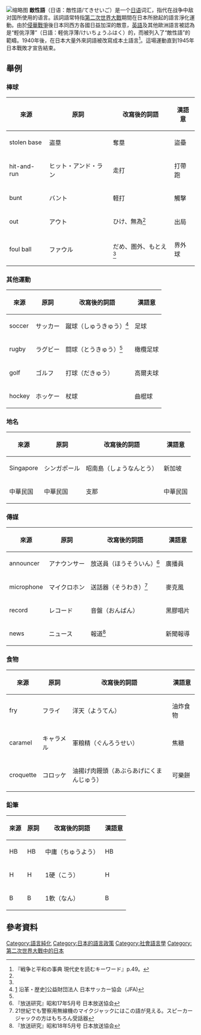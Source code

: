 [[File:Shashin_Shuho_vol_257.jpg|缩略图]]
'''敵性語'''（日语：敵性語/てきせいご）是一个[[日语|日语]]词汇，指代在战争中敌对国所使用的语言。該詞語常特指[[第二次世界大战|第二次世界大戰]]期間在日本所掀起的語言淨化運動。由於[[中国抗日战争|侵華戰爭]]後日本同西方各國日益加深的敵意，[[英语|英語]]及其他歐洲語言被認為是“輕佻浮薄”（日語：軽佻浮薄/けいちょうふはく）的，而被列入了“敵性語”的範疇。1940年後，在日本大量外來詞語被改寫成本土語言<ref name="warpeacepedia-49">『戦争と平和の事典 現代史を読むキーワード』p.49。</ref>。這場運動直到1945年日本戰敗才宣告結束{{Sfn|朝日新聞の太平洋戦争記事|1994|p=158}}。

== 舉例 ==

=== 棒球 ===
{| class="wikitable"
!來源
!原詞
!改寫後的詞語
!漢語意
|-
|stolen base
|盗塁
|奪塁{{Sfn|朝日新聞の太平洋戦争記事|1994|p=206}}
|盜壘
|-
|hit-and-run
|ヒット・アンド・ラン
|走打{{Sfn|朝日新聞の太平洋戦争記事|1994|p=206}}
|打帶跑
|-
|bunt
|バント
|軽打{{Sfn|朝日新聞の太平洋戦争記事|1994|p=206}}
|觸擊
|-
|out
|アウト
|ひけ、無為<ref name="warpeacepedia-49" />
|出局
|-
|foul ball
|ファウル
|だめ、圏外、もとえ<ref name="warpeacepedia-49" />
|界外球
|}

=== 其他運動 ===
{| class="wikitable"
!來源
!原詞
!改寫後的詞語
!漢語意
|-
|soccer
|サッカー
|蹴球（しゅうきゅう）<ref>[http://www.jfa.jp/about_jfa/history/] {{Wayback|url=http://www.jfa.jp/about_jfa/history/ |date=20201213080204 }}沿革・歴史]公益財団法人 日本サッカー協会（JFA)</ref>
|足球
|-
|rugby
|ラグビー
|闘球（とうきゅう）<ref name="warpeacepedia-49" />
|橄欖足球
|-
|golf
|ゴルフ
|打球（だきゅう）{{Sfn|朝日新聞の太平洋戦争記事|1994|p=207}}
|高爾夫球
|-
|hockey
|ホッケー
|杖球{{Sfn|朝日新聞の太平洋戦争記事|1994|p=207}}
|曲棍球
|}

=== 地名 ===
{| class="wikitable"
!來源
!原詞
!改寫後的詞語
!漢語意
|-
|Singapore
|シンガポール
|昭南島（しょうなんとう）
|新加坡
|-
|中華民国
|中華民国
|支那
|中華民国
|}

=== 傳媒 ===
{| class="wikitable"
!來源
!原詞
!改寫後的詞語
!漢語意
|-
|announcer
|アナウンサー
|放送員（ほうそういん）<ref>『放送研究』昭和17年5月号 日本放送協会</ref>
|廣播員
|-
|microphone
|マイクロホン
|送話器（そうわき）<ref>21世紀でも警察用無線機のマイクジャックにはこの語が見える。スピーカージャックの方はもちろん受話器</ref>
|麥克風
|-
|record
|レコード
|音盤（おんばん）
|黑膠唱片
|-
|news
|ニュース
|報道<ref>『放送研究』昭和18年5月号 日本放送協会</ref>
|新聞報導
|}

=== 食物 ===
{| class="wikitable"
!來源
!原詞
!改寫後的詞語
!漢語意
|-
|fry
|フライ
|洋天（ようてん）
|油炸食物
|-
|caramel
|キャラメル
|軍粮精（ぐんろうせい）
|焦糖
|-
|croquette
|コロッケ
|油揚げ肉饅頭（あぶらあげにくまんじゅう）
|可樂餅
|}

=== 鉛筆 ===
{| class="wikitable"
!來源
!原詞
!改寫後的詞語
!漢語意
|-
|HB
|HB
|中庸（ちゅうよう）
|HB
|-
|H
|H
|1硬（こう）
|H
|-
|B
|B
|1軟（なん）
|B
|}

== 參考資料 ==
{{Reflist|2}}

[[Category:語言純化|Category:語言純化]]
[[Category:日本的語言政策|Category:日本的語言政策]]
[[Category:社會語言學|Category:社會語言學]]
[[Category:第二次世界大戰中的日本|Category:第二次世界大戰中的日本]]